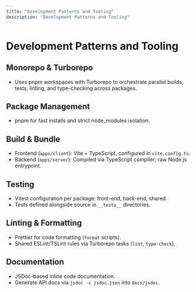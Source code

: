 ```yaml
---
title: "Development Patterns and Tooling"
description: "Development Patterns and Tooling"
---
```


# Development Patterns and Tooling

## Monorepo & Turborepo
- Uses pnpm workspaces with Turborepo to orchestrate parallel builds, tests, linting, and type-checking across packages.

## Package Management
- pnpm for fast installs and strict node_modules isolation.

## Build & Bundle
- Frontend (`apps/client`): Vite + TypeScript, configured in `vite.config.ts`.
- Backend (`apps/server`): Compiled via TypeScript compiler; raw Node.js entrypoint.

## Testing
- Vitest configuration per package: front-end, back-end, shared.
- Tests defined alongside source in `__tests__` directories.

## Linting & Formatting
- Prettier for code formatting (`format` scripts).
- Shared ESLint/TSLint rules via Turborepo tasks (`lint`, `type-check`).

## Documentation
- JSDoc-based inline code documentation.
- Generate API docs via `jsdoc -c jsdoc.json` into `docs/jsdoc`.
